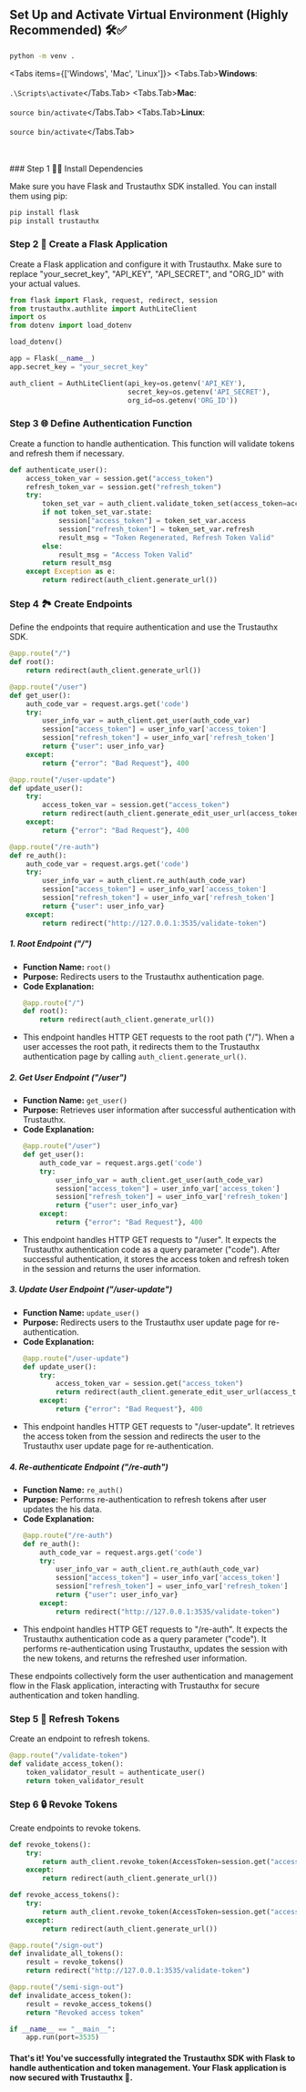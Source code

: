 
## Set Up and Activate Virtual Environment (Highly Recommended) 🛠️✅

```bash copy showLineNumbers filename="bash"
python -m venv .
```

<Tabs items={['Windows', 'Mac', 'Linux']}>
  <Tabs.Tab>**Windows**: <br/> <br/> ```.\Scripts\activate```</Tabs.Tab>
  <Tabs.Tab>**Mac**: <br/> <br/> ```source bin/activate```</Tabs.Tab>
  <Tabs.Tab>**Linux**: <br/> <br/> ```source bin/activate```</Tabs.Tab>
</Tabs>

<br/>
<br/>

<Steps>
### Step 1 👨‍💻 Install Dependencies

Make sure you have Flask and Trustauthx SDK installed. You can install them using pip:

```bash copy showLineNumbers
pip install flask
pip install trustauthx
```

### Step 2 🚀 Create a Flask Application

Create a Flask application and configure it with Trustauthx. Make sure to replace "your_secret_key", "API_KEY", "API_SECRET", and "ORG_ID" with your actual values.

```python copy showLineNumbers filename="python"
from flask import Flask, request, redirect, session
from trustauthx.authlite import AuthLiteClient
import os
from dotenv import load_dotenv

load_dotenv()

app = Flask(__name__)
app.secret_key = "your_secret_key"

auth_client = AuthLiteClient(api_key=os.getenv('API_KEY'), 
                             secret_key=os.getenv('API_SECRET'), 
                             org_id=os.getenv('ORG_ID'))
```

### Step 3 🌐 Define Authentication Function

Create a function to handle authentication. This function will validate tokens and refresh them if necessary.

```python copy showLineNumbers filename="python"
def authenticate_user():
    access_token_var = session.get("access_token")
    refresh_token_var = session.get("refresh_token")
    try:
        token_set_var = auth_client.validate_token_set(access_token=access_token_var, refresh_token=refresh_token_var)
        if not token_set_var.state:
            session["access_token"] = token_set_var.access
            session["refresh_token"] = token_set_var.refresh
            result_msg = "Token Regenerated, Refresh Token Valid" 
        else:
            result_msg = "Access Token Valid"
        return result_msg
    except Exception as e:
        return redirect(auth_client.generate_url())
```

### Step 4 🏞️ Create Endpoints

Define the endpoints that require authentication and use the Trustauthx SDK.

```python copy showLineNumbers filename="python"
@app.route("/")
def root():
    return redirect(auth_client.generate_url())

@app.route("/user")
def get_user():
    auth_code_var = request.args.get('code')
    try:
        user_info_var = auth_client.get_user(auth_code_var)
        session["access_token"] = user_info_var['access_token']
        session["refresh_token"] = user_info_var['refresh_token']
        return {"user": user_info_var}
    except:
        return {"error": "Bad Request"}, 400

@app.route("/user-update")
def update_user():
    try:
        access_token_var = session.get("access_token")
        return redirect(auth_client.generate_edit_user_url(access_token_var, url="http://127.0.0.1:3535/re-auth"))
    except:
        return {"error": "Bad Request"}, 400

@app.route("/re-auth")
def re_auth():
    auth_code_var = request.args.get('code')
    try:
        user_info_var = auth_client.re_auth(auth_code_var)
        session["access_token"] = user_info_var['access_token']
        session["refresh_token"] = user_info_var['refresh_token']
        return {"user": user_info_var}
    except:
        return redirect("http://127.0.0.1:3535/validate-token")
```



##### 1. *Root Endpoint ("/")*
   - **Function Name:** `root()`
   - **Purpose:** Redirects users to the Trustauthx authentication page.
   - **Code Explanation:**
     ```python
     @app.route("/")
     def root():
         return redirect(auth_client.generate_url())
     ```
   - This endpoint handles HTTP GET requests to the root path ("/"). When a user accesses the root path, it redirects them to the Trustauthx authentication page by calling `auth_client.generate_url()`.

##### 2. *Get User Endpoint ("/user")*
   - **Function Name:** `get_user()`
   - **Purpose:** Retrieves user information after successful authentication with Trustauthx.
   - **Code Explanation:**
     ```python
     @app.route("/user")
     def get_user():
         auth_code_var = request.args.get('code')
         try:
             user_info_var = auth_client.get_user(auth_code_var)
             session["access_token"] = user_info_var['access_token']
             session["refresh_token"] = user_info_var['refresh_token']
             return {"user": user_info_var}
         except:
             return {"error": "Bad Request"}, 400
     ```
   - This endpoint handles HTTP GET requests to "/user". It expects the Trustauthx authentication code as a query parameter ("code"). After successful authentication, it stores the access token and refresh token in the session and returns the user information.

##### 3. *Update User Endpoint ("/user-update")*
   - **Function Name:** `update_user()`
   - **Purpose:** Redirects users to the Trustauthx user update page for re-authentication.
   - **Code Explanation:**
     ```python
     @app.route("/user-update")
     def update_user():
         try:
             access_token_var = session.get("access_token")
             return redirect(auth_client.generate_edit_user_url(access_token_var, url="http://127.0.0.1:3535/re-auth"))
         except:
             return {"error": "Bad Request"}, 400
     ```
   - This endpoint handles HTTP GET requests to "/user-update". It retrieves the access token from the session and redirects the user to the Trustauthx user update page for re-authentication.

##### 4. *Re-authenticate Endpoint ("/re-auth")*
   - **Function Name:** `re_auth()`
   - **Purpose:** Performs re-authentication to refresh tokens after user updates the his data.
   - **Code Explanation:**
     ```python
     @app.route("/re-auth")
     def re_auth():
         auth_code_var = request.args.get('code')
         try:
             user_info_var = auth_client.re_auth(auth_code_var)
             session["access_token"] = user_info_var['access_token']
             session["refresh_token"] = user_info_var['refresh_token']
             return {"user": user_info_var}
         except:
             return redirect("http://127.0.0.1:3535/validate-token")
     ```
   - This endpoint handles HTTP GET requests to "/re-auth". It expects the Trustauthx authentication code as a query parameter ("code"). It performs re-authentication using Trustauthx, updates the session with the new tokens, and returns the refreshed user information.

These endpoints collectively form the user authentication and management flow in the Flask application, interacting with Trustauthx for secure authentication and token handling.

### Step 5 🔄 Refresh Tokens

Create an endpoint to refresh tokens.

```python copy showLineNumbers filename="python"
@app.route("/validate-token")
def validate_access_token():
    token_validator_result = authenticate_user()
    return token_validator_result
```

### Step 6 🔒 Revoke Tokens

Create endpoints to revoke tokens.

```python copy showLineNumbers filename="python"
def revoke_tokens():
    try:
        return auth_client.revoke_token(AccessToken=session.get("access_token"), revoke_all_tokens=True)
    except:
        return redirect(auth_client.generate_url())

def revoke_access_tokens():
    try:
        return auth_client.revoke_token(AccessToken=session.get("access_token"))
    except:
        return redirect(auth_client.generate_url())

@app.route("/sign-out")
def invalidate_all_tokens():
    result = revoke_tokens()
    return redirect("http://127.0.0.1:3535/validate-token")

@app.route("/semi-sign-out")
def invalidate_access_token():
    result = revoke_access_tokens()
    return "Revoked access token"

if __name__ == "__main__":
    app.run(port=3535)
```
</Steps>

#### That's it! You've successfully integrated the Trustauthx SDK with Flask to handle authentication and token management. Your Flask application is now secured with Trustauthx 🚀.
